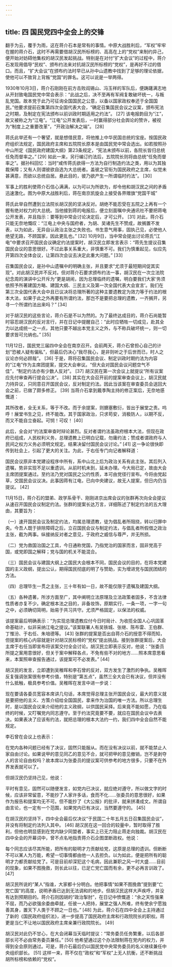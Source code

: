 ```yaml
---
---
---
```

title: 四 国民党四中全会上的交锋
---




翻手为云，覆手为雨，这在蒋介石本是常有的事情。中原大战胜利后，“军权”牢牢在握的蒋介石，这时不再需要借胡汉民所标榜的、高高在上的“党权”来制约异己，便开始对妨碍他集权的胡汉民发起挑战。特别是在对付“扩大会议”的过程中，蒋介石发现用倡导“民权”、颁布约法来对抗胡汉民所标榜的“党权”，是再好不过的借口。而且，“扩大会议”在颁布约法时早已从孙中山遗教中找到了足够的理论依据，使他可以不致背上背叛“党国”的罪名。这可以说是一举两得。

1930年10月3日，蒋介石刚刚在前方击败阎锡山、冯玉祥的军队后，便踌躇满志地从开封致电国民党中常会表示：“此战之后，决不至再有军阀复敢破坏统一，与叛乱党国。故本党于此乃可征询全国国民之公意，以备以国家政权奉还于全国国民。”他要求提前召集第四次全国代表大会，“确定召集国民会议之议案，颁布宪法之时期，及制定在宪法颁布以前训政时期适用之约法”。 [27] 该电报韵目为“江”，故又被称之为“江电”。“江电”公开发表后，一时赢得部分社会舆论的赞许，被视为“制度上之重要改革”，“开政治解决之端”。 [28]

蒋氏此举还有一个奢望，就是想借民意，将他推上中华民国总统的宝座。按国民政府组织法规定，国民政府主席和五院院长原本是由国民党中常会选出。如若按照孙中山所定《国民政府建国大纲》第23条规定，“宪法未颁布以前，各院长皆归总统任免而督率之。” [29] 如此一来，另行编订约法后，五院院长则将由总统“任免而督率之”。据孙科回忆：当时“咸传蒋氏欲得一方法为自行制造约法之类，用以为其独裁保障；又有人则谓彼欲自选为大总统者。盖彼之官衔为国民政府之主席，似觉未甚满意，而欲以总统自居。悬此目的，彼乃欲产生一所谓临时约法”。 [30]



军事上的胜利使蒋介石信心满满，以为可以为所欲为，却令他和胡汉民之间的矛盾迅速激化。图为中原大战胜利后，蒋在南京凯旋会上接受各界赠旗“党国干城”

蒋氏此举自然遭到立法院长胡汉民的坚决反对。胡绝不能忍受在五院之上再有一个握有绝对权力的大总统。当他接到蒋的电报后，便立刻面嘱中央通讯社不要把蒋电公开发表，并且指示：要等到中常会讨论决定后，才可公开。 [31] 对此，蒋介石只能无奈地慨叹：“江电上中央与国府者，为胡、吴诸先生不赞成，故搁置不发表，以为如此，无异自认政治主张之失败也。书生意气用事，固执己见，必使他人绝望无路，不顾国家，因此更乱也。” [32] 10月9日，当中常会提出讨论蒋氏“江电”中要求召开国民会议确定约法提案时，胡汉民立即发言表示：“蒋先生提议召集国民会议的意思很好。不过此事关系重大，非慎重不可。我们为慎重起见，似应先开第四次全体会议，让第四次会议去决定此重大问题。” [33]

召集国民会议，是孙中山遗嘱中的明确主张，并且要求“尤须于最短期间促其实现”。对此胡汉民并不反对。但对蒋介石要求颁布约法一事，胡汉民在一次立法院纪念周的演讲中公开斥为“更是胡闹，因为总理临终的遗嘱，明白要我们大家‘务须依照予所著建国方略、建国大纲、三民主义及第一次全国代表大会宣言’。我们在第三次全国代表大会中且已议决将总理所著的这种主要遗教定为效力等于约法的根本大法，如果于此之外再要有所谓约法，那岂不是要把总理的遗教，一齐搁开，另寻一个所谓约法出来吗？” [34]

对于胡汉民的这些言论，蒋介石是不以为然的。为了最终达成目的，蒋介石尚能暂时容忍胡汉民的反对言行，并在日记中提醒自己：“此时应牺牲一切成见，赴其全力以达成统一之一点，其他只要不越出本党主义之外，与不称兵破坏统一，则一切要求皆可允纳也。” [35]

11月12日，国民党三届四中全会在南京召开。会前两天，蒋介石曾担心自己的计划“恐被人疑有偏私”，但最后仍决心“我尽我心，是非则听之于后世而已，时人之议论亦何必顾哉”。 [36] 于是，蒋将召集国民会议、制定训政时期约法为内容的“江电”作为主席团提案，提交大会审议。“但大会对国民会议问题空气不佳”，“制定约法亦有少数人反对”。 [37] 胡汉民在第一次会议上就提议“所有议案应先付审查再行提会公决”。 [38] 其实在大会召开前的提案审查会议上，胡汉民就力持异议，只同意召开国民会议，反对制定约法。因此当该案在审查委员会送回大会之前，已做了颇多修正。 [39] 当蒋介石拿到戴季陶主持的修正案后，无奈地感慨道：

其所改者，全无关系，等于不改。而于余提案，则搪塞敷衍，皆出于展堂之责。呜呼！展堂书生之见，终不能改。其于国家政治，只求苟安，消极防人，以期不反，而又不能自立奋起。可悯！可叹！ [40]

此后，全会对“约法案审查时辩论甚烈。反对者谓约法虽政府根本大法，但现在政府已组成，人民权利义务，总理遗教上已明白记载，勿庸约法；赞成者谓政府与人民间之权力义务必须明文规定。结果决留付国民会议讨论。” [41] 这一争论很快即传到社会上，引起了更大的关注。为此，于右任专门向记者解释道：

国民会议原非本党建设程序中所有，系中山北上后为政治关系有此主张。其后列入遗嘱，势非实现不足以重遗训。从前时机未到，延未办理。今大局已定，故由大会主席团提案通过。至约法乃党对国民之公约性质，本可由党径行宣布。今将由党起草，交国民会议议决。此事因蒋有江电，已向中央建议，故无人提案，但日内仍当提议。 [42]

11月15日，蒋介石的盟弟、政学系骨干、刚刚进京出席会议的张群再次向全会提议从速召开国民会议制定约法。张群的提案长达万言，详细陈述了制定约法的五大理由，其要旨为：

（一）速开国民会议及制定约法，均属总理遗教，徒为倡乱者所阻挠，转以归罪中央。今吾人既于排除障碍之后，立召国民会议与制定约法，与倡乱者所假借之政治主张，截为两事。纵接纳反对者之意见，于政府之威信与尊严，并无所损。

（二）党为救国治国之工具，今日通称党国，乃指党治的国家而言，固非党高于国，或党即国之解释；党与国的机关不能混合。

（三）国民会议与建国大纲上之国民大会根本不同，国民会议的目的，在将本党建国的主义政纲，提出公认，期得国民彻底的明了与赞助，实为增进党与国民团结的方法。

（四）总理毕生一贯之主张，三十年有如一日，故不能仅限于遗嘱及建国大纲。

（五）各种遗著，所涉方面至广，其中阐明立法原理及立法政策者固多，不含法律性质者亦复不少。确定根本法之目的，非备妆饰，原期实行，一条一项，一字一句之中，必须确切简明，始易于共习共守。尤须严格固定，以保法的权威。

该提案最后明确表示：“为实现总理遗教应付今日时局计、为收揽全国人心巩固革命基础计，似非采纳江电之提议。”该案联署人有吴铁城、张继、陈布雷、王伯群、丁惟汾、于右任、朱培德等。 [43] 张群的提案是否出自蒋介石的授意不得而知，但提案的核心内容就是针对胡汉民标榜的“党权”提出挑战。接到张群提案后，大会主席于右任当即宣布将该案交付全会讨论。胡汉民立即表示反对，他说：“张委员所提之案用意很好，但关于案中解释各点，不免有些不对的地方……照本席意思看来，本案照审查报告通过，该提案可不必发表。” [44]

胡汉民的发言，立即遭到吴稚晖和李石曾的反对，双方发生了激烈的争执。吴稚晖反复强调张案很有参考价值，特别是“第五点”，虽然三全大会已有决议，但并没有什么抵触，极具参考价值。吴稚晖在发言中进一步说：

现在要请各委员宽容本席讲几句话，本席觉得总理主张开国民会议，最大的意义就是要把他的主义、方策介绍给全国国民，拿来作为治国的唯一方法。所以总理生时，是以国民会议来介绍他的主义政纲，以供国民采择。后来竟不能如愿，乃在临终的时候，又叮嘱党内同志遵守。至于约法究竟要不要，就应在国民会议中去表决。如果表决了应该有约法，就把总理的根本大法约一约，我们四中全会自然不能规定。

李石曾在会议上也表示：

在党内各种问题已经有了决议，固然只能服从。而在没有决议以前，就不能禁止人家自由讨论。如果说甲的意见同乙的意见不合，就可把甲的意见撤销，岂不是剥夺人的言论自由权吗？故本席以为张委员的提议案可供参考的地方很多，只要不在外界发表就可以了。

但胡汉民仍坚持己见，他说：

平时有意见，固然可以随便发言，如党内已决议，就应绝对遵守，所以做文字的时候，应该非常留意，不能抄了人家许多话，食而不化……张委员的意思很好，如果作为报告和提案均无不可。但不能抄了《大公报》的批评，就来拼凑成文。所谓自由言论，也一定有一个范围，如果党内已有决议，当然要遵守的。 [45]

在胡汉民的坚持下，四中全会最后仅决议“于民国二十年五月五日召集国民会议”，并没有将制定约法列入其中。 [46] 胡汉民在这一回合的较量中，暂时取得了胜利，但他也明显感到在党内缺少同盟者，事实上已无力阻止蒋走向独裁。胡汉民在四中全会的开幕词中，曾不点名地指责蒋介石企图垄断政权。他说：

每个同志应该尽其所能，把所有的聪明才力贡献给党，这原是总理的遗训。但断断不可以某人为万能，希望一切事情都由他一人去担负。以为如此，便是把所有的聪明才力都贡献给党了。可是目前却深犯这个毛病，因此兼职之风一时大盛……目前的现象，如果不图挽救，则长此以往，已足亡党亡国而有余，更不必再言训政了。 [47]

胡汉民所说的“某人”指谁，大家都十分明白。他把事情“如果不图挽救”提到要“亡党亡国”的高度，说明矛盾已达到无法调和的地步。但胡汉民这样大声疾呼，并没有达到预期目的。蒋介石则因胡的“政治掣肘”，在日记中愤慨道：“余之天性强果不屈，而乃必欲强余委曲牵就，任彼一人把持，展堂之强人所难，终有使余宁愿独善其身，置天下人类于不顾之一日也。” [48] 为此，蒋介石在四中全会上主持通过了新的《国民政府组织法》，进一步提高了国民政府主席和行政院院长的职权。蒋更是当仁不让地以国民政府主席亲兼行政院院长。 [49]

胡汉民对此仍不甘心，在大会闭幕当天临时提议：“常务委员任务繁重，以后各部部长可不必由常务委员兼任。” [50] 他希望通过这个办法限制蒋在党内的权力，并得到全会原则通过。可是，蒋介石最后仍以国民党中央常务委员的名义继续兼任中央组织部长。 [51] 这样一来，蒋不仅在“政权”和“军权”上无人抗衡，还不断挑战胡所标榜和依赖的“党权”。